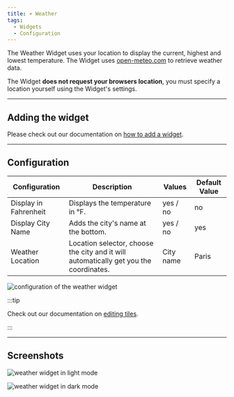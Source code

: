 ```yaml
---
title: ☔ Weather
tags:
  - Widgets
  - Configuration
---
```


The Weather Widget uses your location to display the current, highest and lowest temperature. The Widget uses [open-meteo.com](https://open-meteo.com) to retrieve weather data.

The Widget **does not request your browsers location**, you must specify a location yourself using the Widget's settings.

---

## Adding the widget
Please check out our documentation on [how to add a widget](/docs/getting-started/introduction/after-the-installation#adding-widgets).

---

## Configuration

| Configuration         | Description | Values | Default Value |
| --------------------- | ----------- | ------ | ------------- |
| Display in Fahrenheit | Displays the temperature in °F. | yes / no | no |
| Display City Name | Adds the city's name at the bottom. | yes / no | yes |
| Weather Location | Location selector, choose the city and it will automatically get you the coordinates. | City name | Paris |

![configuration of the weather widget](./img/weather/widget-weather-configuration.webp)

:::tip

Check out our documentation on [editing tiles](/docs/getting-started/introduction/after-the-installation#organizing-and-re-arranging-your-dashboard).

:::

---

## Screenshots

![weather widget in light mode](./img/weather/widget-weather-light-mode.webp)

![weather widget in dark mode](./img/weather/widget-weather-dark-mode.webp)
